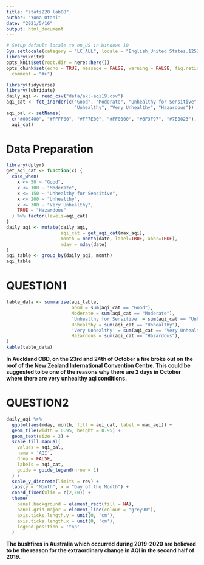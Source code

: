 ```yaml
---
title: "stats220 lab08"
author: "Yuna Otani"
date: "2021/5/16"
output: html_document
---
```


```r
# Setup default locale to en_US in Windows 10
Sys.setlocale(category = "LC_ALL", locale = "English_United States.1252")
library(knitr)
opts_knit$set(root.dir = here::here())
opts_chunk$set(echo = TRUE, message = FALSE, warning = FALSE, fig.retina = 3,
  comment = "#>")
```

```r
library(tidyverse)
library(lubridate)
daily_aqi <- read_csv("data/akl-aqi19.csv")
aqi_cat <- fct_inorder(c("Good", "Moderate", "Unhealthy for Sensitive",
                         "Unhealthy", "Very Unhealthy", "Hazardous"))
aqi_pal <- setNames(
  c("#00E400", "#FFFF00", "#FF7E00", "#FF0000", "#8F3F97", "#7E0023"),
  aqi_cat)
```

# Data Preparation
```r
library(dplyr)
get_aqi_cat <- function(x) {                       
  case_when(
    x <= 50 ~ "Good",
    x <= 100 ~ "Moderate",
    x <= 150 ~ "Unhealthy for Sensitive",
    x <= 200 ~ "Unhealthy",
    x <= 300 ~ "Very Unhealthy",
    TRUE ~ "Hazardous"
  ) %>% factor(levels=aqi_cat)
}
daily_aqi <- mutate(daily_aqi,
                    aqi_cat = get_aqi_cat(max_aqi),
                    month = month(date, label=TRUE, abbr=TRUE),
                    mday = mday(date)
)
aqi_table <- group_by(daily_aqi, month) 
aqi_table
```

# QUESTION1
```r
table_data <- summarise(aqi_table, 
                        Good = sum(aqi_cat == "Good"),
                        Moderate = sum(aqi_cat == "Moderate"),
                        'Unhealthy for Sensitive' = sum(aqi_cat == "Unhealthy for Sensitive"),
                        Unhealthy = sum(aqi_cat == "Unhealthy"),
                        'Very Unhealthy' = sum(aqi_cat == "Very Unhealthy"),
                        Hazardous = sum(aqi_cat == "Hazardous"),
)
kable(table_data) 
```
**In Auckland CBD, on the 23rd and 24th of October a fire broke out on the roof of the New Zealand International Convention Centre. This could be suggested to be one of the reasons why there are 2 days in October where there are very unhealthy aqi conditions.**

# QUESTION2
```r
daily_aqi %>% 
  ggplot(aes(mday, month, fill = aqi_cat, label = max_aqi)) +
  geom_tile(width = 0.95, height = 0.95) +
  geom_text(size = 3) +
  scale_fill_manual(
    values = aqi_pal, 
    name = 'AQI', 
    drop = FALSE, 
    labels = aqi_cat,
    guide = guide_legend(nrow = 1)
  ) + 
  scale_y_discrete(limits = rev) +
  labs(y = "Month", x = "Day of the Month") +
  coord_fixed(xlim = c(2,30)) +
  theme(
    panel.background = element_rect(fill = NA),
    panel.grid.major = element_line(colour = "grey90"),
    axis.ticks.length.y = unit(0, 'cm'),
    axis.ticks.length.x = unit(0, 'cm'),
    legend.position = 'top'
  )
```

**The bushfires in Australia which occurred during 2019-2020 are believed to be the reason for the extraordinary change in AQI in the second half of 2019.**
